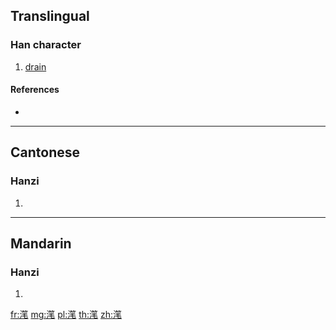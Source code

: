 {{also|潷}}
==Translingual==

===Han character===
{{Han char|rn=85|rad=水|as=10|sn=13|four=|canj=EHHU}}

# [[drain]]

====References====
* {{Han ref|kx=0643.190|dkj=18048|hdz=31699.130|uh=6ED7|ud=28375}}

----

==Cantonese==

===Hanzi===
{{yue-hanzi|jyut=|y=bat1, bei3|tra=潷}}

# {{defn|lang=yue|sort=水10}}

----

==Mandarin==

===Hanzi===
{{cmn-hanzi|tra=潷|pin=[[bǐ]] ([[bi3]])|wg=pi<sup>3</sup>}}

# {{defn|lang=cmn|sort=水10}}

[[fr:滗]]
[[mg:滗]]
[[pl:滗]]
[[th:滗]]
[[zh:滗]]